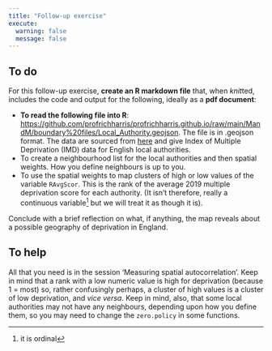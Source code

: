 ```yaml
---
title: "Follow-up exercise"
execute: 
  warning: false
  message: false
---
```


## To do

For this follow-up exercise, **create an R markdown file** that, when *knit*ted, includes the code and output for the following, ideally as a **pdf document**:

-   **To read the following file into R**: [https://github.com/profrichharris/profrichharris.github.io/raw/main/MandM/boundary%20files/Local_Authority.geojson](https://github.com/profrichharris/profrichharris.github.io/raw/main/MandM/boundary%20files/Local_Authority.geojson){target="_blank"}. The file is in .geojson format. The data are sourced from [here](https://data-communities.opendata.arcgis.com/search?q=IMD){target="_blank"} and give Index of Multiple Deprivation (IMD) data for English local authorities.
-  To create a neighbourhood list for the local authorities and then spatial weights. How you define neighbours is up to you.
-  To use the spatial weights to map clusters of high or low values of the variable `RAvgScor`. This is the rank of the average 2019 multiple deprivation score for each authority. (It isn't therefore, really a continuous variable^[it is ordinal] but we will treat it as though it is).

Conclude with a brief reflection on what, if anything, the map reveals about a possible geography of deprivation in England.

## To help

All that you need is in the session 'Measuring spatial autocorrelation'. Keep in mind that a rank with a low numeric value is high for deprivation (because 1 = most) so, rather confusingly perhaps, a cluster of high values is a cluster of low deprivation, and *vice versa*. Keep in mind, also, that some local authorities may not have any neighbours, depending upon how you define them, so you may need to change the `zero.policy` in some functions.
